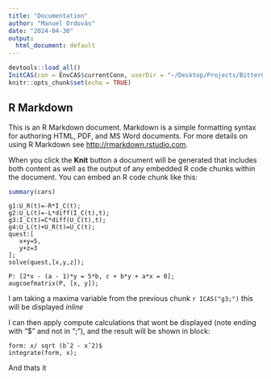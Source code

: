 ```yaml
---
title: "Documentation"
author: "Manuel Ordovás"
date: "2024-04-30"
output:
  html_document: default
---
```


```r
devtools::load_all()
InitCAS(con = EnvCAS$currentConn, userDir = "~/Desktop/Projects/BitterCAS/inst/tmp/")
knitr::opts_chunk$set(echo = TRUE)
```

## R Markdown

This is an R Markdown document. Markdown is a simple formatting syntax for authoring HTML, PDF, and MS Word documents. For more details on using R Markdown see <http://rmarkdown.rstudio.com>.

When you click the **Knit** button a document will be generated that includes both content as well as the output of any embedded R code chunks within the document. You can embed an R code chunk like this:

```r
summary(cars)
```



```CAS
g1:U_R(t)=-R*I_C(t);
g2:U_L(t)=-L*diff(I_C(t),t);
g3:I_C(t)=C*diff(U_C(t),t);
g4:U_L(t)+U_R(t)=U_C(t);
quest:[
   x+y=5,
   y+z=3
];
solve(quest,[x,y,z]);

P: [2*x - (a - 1)*y = 5*b, c + b*y + a*x = 0];
augcoefmatrix(P, [x, y]);
```

I am taking a maxima variable from the previous chunk `r ICAS("g3;")` this will be displayed *inline*

I can then apply compute calculations that wont be displayed (note ending with "$" and not in ";"), and the result will be shown in block:

```CAS
form: x/ sqrt (bˆ2 - xˆ2)$
integrate(form, x);
```
And thats it

